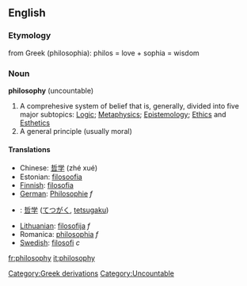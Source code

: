 ==English==

=== Etymology ===
from Greek (philosophia): philos = love + sophia = wisdom

=== Noun ===
'''philosophy'''  (uncountable)
# A comprehesive system of belief that is, generally, divided into five major subtopics:  [[Logic]]; [[Metaphysics]]; [[Epistemology]]; [[Ethics]] and [[Esthetics]]
# A general principle (usually moral)

==== Translations ====
*Chinese: [[哲学]] (zhé xué)
*Estonian: [[filosoofia]]
*[[Finnish]]: [[filosofia]]
*[[German]]: [[Philosophie]] ''f''
*{{ja}}: [[哲学]] ([[てつがく]], [[tetsugaku]])
*[[Lithuanian]]: [[filosofija]] ''f''
*Romanica: [[philosophia]] ''f''
*[[Swedish]]: [[filosofi]] ''c''

[[Category:Greek derivations]]
[[Category:Uncountable]]

[[fr:philosophy]]
[[it:philosophy]]